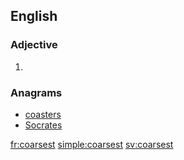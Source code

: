 ==English==

===Adjective===
{{head|en}}

# {{en-superlative of|coarse}}

===Anagrams===
* [[coasters#English|coasters]]
* [[Socrates#English|Socrates]]

[[fr:coarsest]]
[[simple:coarsest]]
[[sv:coarsest]]